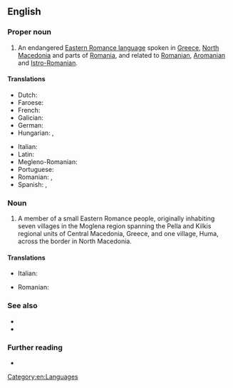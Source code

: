 ==English==
{{wikipedia|Megleno-Romanian}}

===Proper noun===
{{en-proper noun}}

# An endangered [[w:Eastern Romance languages|Eastern Romance language]] spoken in [[Greece]], [[North Macedonia]] and parts of [[Romania]], and related to [[Romanian]], [[Aromanian]] and [[Istro-Romanian]].

====Translations====
{{trans-top|language}}
* Dutch: {{t|nl|Megleno-Roemeens}}
* Faroese: {{t|fo|meglenorumenskt|n}}
* French: {{t+|fr|mégléno-roumain}}
* Galician: {{t+|gl|megleno-romanés|m}}
* German: {{t|de|meglenorumänische Sprache|f}}
* Hungarian: {{t|hu|meglenoromán}}, {{t|hu|meglenoromán nyelv}}
{{trans-mid}}
* Italian: {{t|it|lingua meglenorumena|f}}
* Latin: {{t|la|Lingua Meglenoromanica}}
* Megleno-Romanian: {{t|ruq|vlăheşte}}
* Portuguese: {{t+|pt|megleno-romeno|m}}
* Romanian: {{t|ro|limba meglenoromână|f}}, {{t+|ro|meglenoromână|f}}
* Spanish: {{t|es|idioma meglenorrumano|m}}, {{t|es|meglenorrumano|m}}
{{trans-bottom}}

===Noun===
{{en-noun}}

# A member of a small Eastern Romance people, originally inhabiting seven villages in the Moglena region spanning the Pella and Kilkis regional units of Central Macedonia, Greece, and one village, Huma, across the border in North Macedonia.

====Translations====
{{trans-top|person}}
* Italian: {{t|it|meglenoromeno|m}}
{{trans-mid}}
* Romanian: {{t+|ro|meglenoromân|m}}
{{trans-bottom}}

===See also===
* {{langcat|ruq}}
* {{langlist}}

===Further reading===
* {{ethnologue|code=ruq}}

[[Category:en:Languages]]